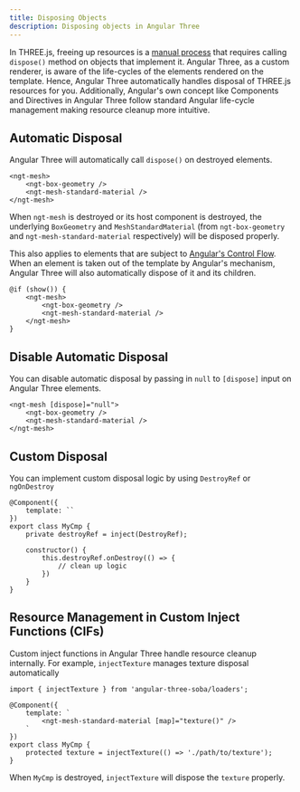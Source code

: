```yaml
---
title: Disposing Objects
description: Disposing objects in Angular Three
---
```


In THREE.js, freeing up resources is a [manual process](https://threejs.org/docs/index.html#manual/en/introduction/How-to-dispose-of-objects) that requires calling `dispose()` method
on objects that implement it. Angular Three, as a custom renderer, is aware of the life-cycles of the elements rendered on the template. Hence, Angular Three automatically handles disposal of THREE.js resources for you. Additionally, Angular's own concept like Components and Directives in Angular Three follow standard Angular life-cycle management making resource cleanup more intuitive.

## Automatic Disposal

Angular Three will automatically call `dispose()` on destroyed elements.

```angular-html
<ngt-mesh>
    <ngt-box-geometry />
    <ngt-mesh-standard-material />
</ngt-mesh>
```

When `ngt-mesh` is destroyed or its host component is destroyed, the underlying `BoxGeometry` and `MeshStandardMaterial` (from `ngt-box-geometry` and `ngt-mesh-standard-material` respectively) will be disposed properly.

This also applies to elements that are subject to [Angular's Control Flow](https://angular.dev/guide/templates/control-flow#conditionally-display-content-with-if-else-if-and-else). When an element is taken out of the template by Angular's mechanism, Angular Three will also automatically dispose of it and its children.

```angular-html
@if (show()) {
    <ngt-mesh>
        <ngt-box-geometry />
        <ngt-mesh-standard-material />
    </ngt-mesh>
}
```

## Disable Automatic Disposal

You can disable automatic disposal by passing in `null` to `[dispose]` input on Angular Three elements.

```angular-html
<ngt-mesh [dispose]="null">
    <ngt-box-geometry />
    <ngt-mesh-standard-material />
</ngt-mesh>
```

## Custom Disposal

You can implement custom disposal logic by using `DestroyRef` or `ngOnDestroy`

```angular-ts
@Component({
    template: ``
})
export class MyCmp {
    private destroyRef = inject(DestroyRef);

    constructor() {
        this.destroyRef.onDestroy(() => {
            // clean up logic
        })
    }
}
```

## Resource Management in Custom Inject Functions (CIFs)

Custom inject functions in Angular Three handle resource cleanup internally. For example, `injectTexture` manages texture disposal automatically

```angular-ts
import { injectTexture } from 'angular-three-soba/loaders';

@Component({
    template: `
        <ngt-mesh-standard-material [map]="texture()" />
    `
})
export class MyCmp {
    protected texture = injectTexture(() => './path/to/texture');
}
```

When `MyCmp` is destroyed, `injectTexture` will dispose the `texture` properly.
